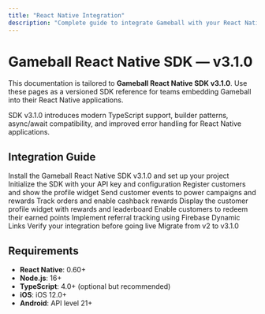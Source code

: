 ```yaml
---
title: "React Native Integration"
description: "Complete guide to integrate Gameball with your React Native application using SDK v3.1.0"
---
```


# Gameball React Native SDK — v3.1.0

This documentation is tailored to **Gameball React Native SDK v3.1.0**. Use these pages as a versioned SDK reference for teams embedding Gameball into their React Native applications.

<Info>
SDK v3.1.0 introduces modern TypeScript support, builder patterns, async/await compatibility, and improved error handling for React Native applications.
</Info>

## Integration Guide

<CardGroup cols={2}>
  <Card title="Getting Started" icon="rocket" href="/installation-guide/react-native-v3/getting-started">
    Install the Gameball React Native SDK v3.1.0 and set up your project
  </Card>

  <Card title="Initialize SDK" icon="play" href="/installation-guide/react-native-v3/initialize-sdk">
    Initialize the SDK with your API key and configuration
  </Card>

  <Card title="Initialize Customer Profile" icon="user" href="/installation-guide/react-native-v3/initialize-profile">
    Register customers and show the profile widget
  </Card>

  <Card title="Track Customer Events" icon="chart-line" href="/installation-guide/react-native-v3/track-events">
    Send customer events to power campaigns and rewards
  </Card>

  <Card title="Track Orders & Cashback" icon="dollar-sign" href="/installation-guide/react-native-v3/track-orders">
    Track orders and enable cashback rewards
  </Card>

  <Card title="Show Profile Widget" icon="window" href="/installation-guide/react-native-v3/show-profile">
    Display the customer profile widget with rewards and leaderboard
  </Card>

  <Card title="Integrate Redemption" icon="gift" href="/installation-guide/react-native-v3/integrate-redemption">
    Enable customers to redeem their earned points
  </Card>

  <Card title="Track Referrals" icon="users" href="/installation-guide/react-native-v3/track-referrals">
    Implement referral tracking using Firebase Dynamic Links
  </Card>

  <Card title="Go-Live Checklist" icon="check" href="/installation-guide/react-native-v3/go-live-checklist">
    Verify your integration before going live
  </Card>

  <Card title="Migration Notes" icon="arrow-right" href="/installation-guide/react-native-v3/migration-notes">
    Migrate from v2 to v3.1.0
  </Card>
</CardGroup>

## Requirements

- **React Native**: 0.60+
- **Node.js**: 16+
- **TypeScript**: 4.0+ (optional but recommended)
- **iOS**: iOS 12.0+
- **Android**: API level 21+

